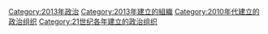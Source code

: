 {{Cat topic in year|topic=建立的政治组织|year=2013}}

[[Category:2013年政治|Category:2013年政治]]
[[Category:2013年建立的組織|Category:2013年建立的組織]]
[[Category:2010年代建立的政治组织|Category:2010年代建立的政治组织]]
[[Category:21世纪各年建立的政治组织|Category:21世纪各年建立的政治组织]]